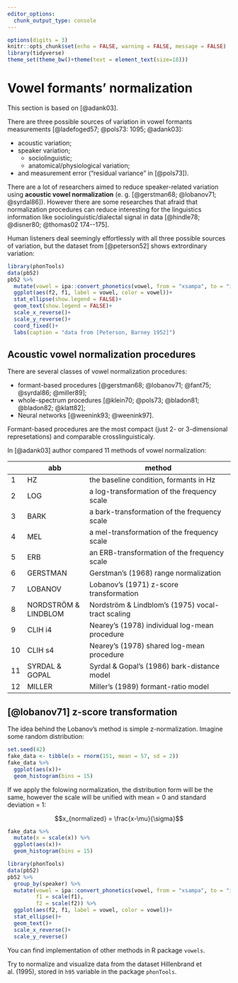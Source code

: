```yaml
---
editor_options: 
  chunk_output_type: console
---
```


```r
options(digits = 3)
knitr::opts_chunk$set(echo = FALSE, warning = FALSE, message = FALSE)
library(tidyverse)
theme_set(theme_bw()+theme(text = element_text(size=18)))
```

# Vowel formants' normalization

This section is based on [@adank03].

There are three possible sources of variation in vowel formants measurements [@ladefoged57; @pols73: 1095; @adank03]:

* acoustic variation;
* speaker variation;
   * sociolinguistic;
   * anatomical/physiological variation;
* and measurement error ("residual variance" in [@pols73]).

There are a lot of researchers aimed to reduce speaker-related variation using **acoustic vowel normalization** (e. g. [@gerstman68; @lobanov71; @syrdal86]). However there are some researches that afraid that normalization procedures can reduce interesting for the linguistics information like sociolinguistic/dialectal signal in data [@hindle78; @disner80; @thomas02 174--175].

Human listeners deal seemingly effortlessly with all three possible sources of variation, but the dataset from [@peterson52] shows extrordinary variation:

```r
library(phonTools)
data(pb52)
pb52 %>% 
  mutate(vowel = ipa::convert_phonetics(vowel, from = "xsampa", to = "ipa")) %>%
  ggplot(aes(f2, f1, label = vowel, color = vowel))+
  stat_ellipse(show.legend = FALSE)+
  geom_text(show.legend = FALSE)+
  scale_x_reverse()+
  scale_y_reverse()+
  coord_fixed()+
  labs(caption = "data from [Peterson, Barney 1952]")
```

## Acoustic vowel normalization procedures

There are several classes of vowel normalization procedures:

* formant-based procedures [@gerstman68; @lobanov71; @fant75; @syrdal86; @miller89];
* whole-spectrum procedures [@klein70; @pols73; @bladon81; @bladon82; @klatt82];
* Neural networks [@weenink93; @weenink97].

Formant-based procedures are the most compact (just 2- or 3-dimensional represetations) and comparable crosslinguisticaly.

In [@adank03] author compared 11 methods of vowel normalization:

|    | abb                  | method                                            |
|----|----------------------|---------------------------------------------------|
| 1  | HZ                   | the baseline condition, formants in Hz            |
| 2  | LOG                  | a log-transformation of the frequency scale       |
| 3  | BARK                 | a bark-transformation of the frequency scale      |
| 4  | MEL                  | a mel-transformation of the frequency scale       |
| 5  | ERB                  | an ERB-transformation of the frequency scale      |
| 6  | GERSTMAN             | Gerstman’s (1968) range normalization             |
| 7  | LOBANOV              | Lobanov’s (1971) z-score transformation           |
| 8  | NORDSTRÖM & LINDBLOM | Nordström & Lindblom’s (1975) vocal-tract scaling |
| 9  | CLIH i4              | Nearey’s (1978) individual log-mean procedure     |
| 10 | CLIH s4              | Nearey’s (1978) shared log-mean procedure         |
| 11 | SYRDAL & GOPAL       | Syrdal & Gopal’s (1986) bark-distance model       |
| 12 | MILLER               | Miller’s (1989) formant-ratio model               |

## [@lobanov71] z-score transformation

The idea behind the Lobanov's method is simple z-normalization. Imagine some random distribution:

```r
set.seed(42)
fake_data <- tibble(x = rnorm(151, mean = 57, sd = 2))
fake_data %>% 
  ggplot(aes(x))+
  geom_histogram(bins = 15)
```

If we apply the folowing normalization, the distribution form will be the same, however the scale will be unified with mean = 0 and standard deviation = 1:

$$x_{normalized} = \frac{x-\mu}{\sigma}$$


```r
fake_data %>% 
  mutate(x = scale(x)) %>% 
  ggplot(aes(x))+
  geom_histogram(bins = 15)
```

```r
library(phonTools)
data(pb52)
pb52 %>% 
  group_by(speaker) %>% 
  mutate(vowel = ipa::convert_phonetics(vowel, from = "xsampa", to = "ipa"),
         f1 = scale(f1),
         f2 = scale(f2)) %>%
  ggplot(aes(f2, f1, label = vowel, color = vowel))+
  stat_ellipse()+
  geom_text()+
  scale_x_reverse()+
  scale_y_reverse()
```

You can find implementation of other methods in R package `vowels`.

Try to normalize and visualize data from the dataset Hillenbrand et al. (1995), stored in `h95` variable in the package `phonTools`.



